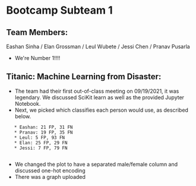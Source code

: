 =Bootcamp Subteam 1=

==Team Members:==
Eashan Sinha / Elan Grossman / Leul Wubete / Jessi Chen / Pranav Pusarla 
* We're Number 1!!!!

==Titanic: Machine Learning from Disaster:==
* The team had their first out-of-class meeting on 09/19/2021, it was legendary. We discussed SciKit learn as well as the provided Jupyter Notebook.
* Next, we picked which classifies each person would use, as described below.
    * Eashan: 21 FP, 31 FN 
    * Pranav: 19 FP, 35 FN  
    * Leul: 5 FP, 93 FN
    * Elan: 25 FP, 29 FN
    * Jessi: 7 FP, 79 FN
    
* We changed the plot to have a separated male/female column and discussed one-hot encoding
* There was a graph uploaded
